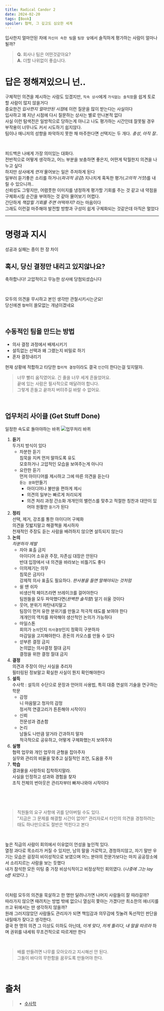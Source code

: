 ```yaml
---
title: Radical Candor 2
date: 2024-02-20
tags: [Book]
spoiler: 협력, 그 깊고도 심오한 세계
---
```


입사한지 얼마안된 차에 `자신이 속한 팀`을 `팀장 앞`에서 솔직하게 평가하는 사람이 얼마나 될까?
> __Q.__ 회사나 팀은 어떤것같아요?  
> __A.__ 더할 나위없이 좋습니다.

# 답은 정해져있으니 넌..
구체적인 의견을 제시하는 사람도 있겠지만, `직속 상사`에게 `가식없는 솔직함`을 쉽게 토로할 사람이 많지 않을거다  
중요한건 *입사한지 얼마안된 시점*에 이런 질문을 많이 받는다는 사실이다  
입사하고 꽤 지난 시점에 다시 질문하는 상사는 별로 만나본적 없다  
사실 이런 탐색전은 일방적으로 당하는게 아니고 나도 평가하는 시간인데 잘못될 경우 부작용이 너무나도 커서 시도하기 쉽지않다.  
팀이나 매니저의 성향을 파악하지 못한 채 마주한다면 선택지는 두 개다. _충성_, _아직 잘.._

&nbsp;

피드백은 나에게 가장 의미있는 대화다.  
전반적으로 어떻게 생각하고, 어느 부분을 보충하면 좋은지, 어떤게 탁월한지 의견을 나누고 싶다  
하지만 상사에게 _먼저_ 물어보는 일은 주저하게 된다  
일부러 듣기좋은 소리를 하거나(_파괴적 공감_) 지나치게 혹독한 평가(_고의적 거짓_)를 내릴 수 있으니까..  
신뢰성도 그렇지만, 어렴풋한 이미지를 냉정하게 평가할 기회를 주는 것 같고 내 약점을 구체화시킬 순간을 부여하는 것 같아 물어보기 어렵다.  
간단하게 _책잡힐 기회를 주면 어떡하지?_ 라는 마음이다  
그래도 이런걸 마주해야 발전할 방향과 구성이 쉽게 구체화되는 것같은데 아직은 멀었다

---

# 명령과 지시
성공과 실패는 종이 한 장 차이

## 혹시, 당신 결정만 내리고 있지않나요?
축하합니다! 고압적이고 무능한 상사에 당첨되셨습니다

&nbsp;

모두의 의견을 무시하고 본인 생각만 관철시키시는군요!  
당신에겐 `협력`이 쓸모없는 개념이겠네요  

&nbsp;

## 수동적인 팀을 만드는 방법
- 의사 결정 과정에서 배제시키기
- 설득없는 선택과 왜 그랬는지 비밀로 하기
- 혼자 결정내리기

현재 상황에 적합하고 타당한 `합리적 결정`이라도 결국 `인간`이 한다는걸 잊지말자.
> 너무 빨리 움직였어요. 긴 줄을 너무 세게 흔들었어요.  
> 끝에 있는 사람은 필사적으로 매달려야 합니다.  
> 그렇게 흔들고 끝까지 버텨주길 바랄 수 없어요.

&nbsp;

## 업무처리 사이클 (Get Stuff Done)
일정한 속도로 돌아야하는 바퀴
![업무처리 바퀴](/image/post/radical-candor/gsd.png)

1. __듣기__  
    두가지 방식이 있다
    - 차분한 듣기  
        침묵을 지켜 먼저 말하도록 유도  
        모호하거나 고압적인 모습을 보여주는게 아니다
    - 요란한 듣기  
        먼저 아이디어를 제시하고 그에 따른 의견을 듣는다  
    `듣는 문화`만들기
      - 아이디어나 불만을 편하게 제시
      - 의견의 일부는 빠르게 처리되게
      - 의견 처리 과정 간소화
    개개인의 밸런스를 맞추고 적절한 칭찬과 대안이 있어야 원활한 `듣기`가 된다
1. __정리__  
    선택, 제거, 강조를 통한 아이디어 구체화  
    의견을 짓밟지말고 해결책을 제시하자  
    천재적인 주장도 듣는 사람을 배려하지 않으면 설득되지 않는다  
1. __논의__  
    _차분하자 제발_  
    - 자아 표출 금지  
        아이디어 소유권 주장, 자존심 대장은 안된다  
        반대 입장에서 내 의견을 바라보는 비틀기도 좋다
    - 이의제기는 의무  
        침묵은 금지다  
        강제적 의사 표출도 필요하다. _판사봉을 들면 말해야되는 것처럼_
    - 쉴 땐 쉬자  
        비생산적 페이즈라면 브레이크를 걸어야한다  
        팀원들을 모두 파악했다면(_완벽한 솔직함_) 알기 쉬울 것이다  
    - 웃어, 분위기 파탄내지말고  
        팀장이 먼저 유한 분위기를 만들고 적극적 태도를 보여야 한다  
        개개인의 역치를 파악해야 생산적인 논의가 가능하다
    - 마일스톤  
        회의가 `논의`인지 `의사결정`인지 정확히 구분하자  
        마감일을 고지해야한다. 혼돈의 카오스를 만들 수 있다
    - 섣부른 결정 금지  
        논의없는 의사결정 절대 금지  
        결정을 위한 결정 절대 금지  
1. __결정__  
    의견과 주장이 아닌 사실을 추리자  
    필터링된 정보말고 확실한 사실이 뭔지 확인해야한다
1. __설득__  
    수사학 : 설득의 수단으로 문장과 언어의 사용법, 특히 대중 연설의 기술을 연구하는 학문  
    - 감정  
        니 마음말고 청자의 감정  
        정서적 연결고리가 튼튼해야 시작이다  
    - 신뢰  
        전문성과 겸손함
    - 논리  
        남들도 나만큼 알거라 간과하지 말자  
        적극적으로 공유하고, 어떻게 구체화했는지 보여주자
1. __실행__  
    협력 업무와 개인 업무의 균형을 잡아주자  
    실무와 관리의 비율을 맞추고 실질적인 조언, 도움을 주자  
1. __학습__  
    결과물을 사랑하되 집착하지말라.  
    사실을 인정하고 성과와 경험을 찾자  
    조직 전체의 번아웃은 관리자부터 빠져나와야 시작이다

&nbsp;

&nbsp;

> 직원들의 요구 사항에 귀를 닫아버릴 수도 있다.  
> "지금은 그 문제를 해결할 시간이 없어!"
관리자로서 타인의 의견을 경청하려는 태도 하나만으로도 절반은 먹힌다고 본다  

&nbsp;

높은 직급의 사람이 회의에서 이유없이 언성을 높인적 있다.  
열정 과다로 목소리가 커질 수 있지만, 남의 말을 가로막고, 경청하지않고, 자기 말만 우기는 모습은 굉장히 비이성적으로 보였으며 어느 분야의 전문가보다는 마치 공공장소에서 소리지르는 사람을 보는 듯했다  
내가 참석한 모든 미팅 중 가장 비상식적이고 비정상적인 회의였다. (_나중에 그는 lay off 되었다.._)  

&nbsp;

이처럼 모두의 의견을 묵살하고 한 명만 달려나가면 나머지 사람들이 잘 따라갈까?  
따라가지 않으면 때려치는 방법 밖에 없으니 열심히 쫓아는 가겠다만 최소한의 에너지를 쓰고 뒤에서는 딴 생각하지 않을까?  
원래 그러지않았던 사람들도 관리자가 되면 책임감과 의무감에 짓눌려 독선적인 판단을 내릴때가 잦다고 생각한다.  
결국 한 명의 의견 그 이상도 이하도 아닌데, _이게 맞다_, _저게 틀리다_, _내 말을 따르라_ 하며 권위를 내세워 무조건적으로 따르게만 한다  

&nbsp;

> 배를 만들려면 나무를 모아오라고 지시해선 안 된다.  
> 그들이 바다의 무한함을 꿈꾸도록 만들어야 한다.

&nbsp;

# 출처
> - [수사학](https://ko.wikipedia.org/wiki/%EC%88%98%EC%82%AC%ED%95%99)